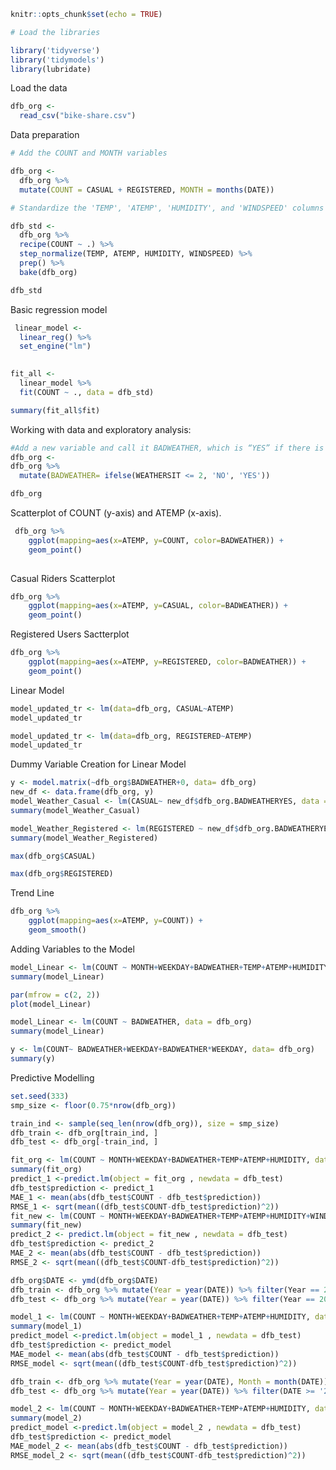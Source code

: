 
```r

knitr::opts_chunk$set(echo = TRUE)

```


```r
# Load the libraries

library('tidyverse')
library('tidymodels')
library(lubridate)

```

Load the data 
```r


dfb_org <- 
  read_csv("bike-share.csv")

```


Data preparation
```r
# Add the COUNT and MONTH variables

dfb_org <-
  dfb_org %>% 
  mutate(COUNT = CASUAL + REGISTERED, MONTH = months(DATE))

```


```r
# Standardize the 'TEMP', 'ATEMP', 'HUMIDITY', and 'WINDSPEED' columns

dfb_std <- 
  dfb_org %>% 
  recipe(COUNT ~ .) %>% 
  step_normalize(TEMP, ATEMP, HUMIDITY, WINDSPEED) %>% 
  prep() %>% 
  bake(dfb_org)

dfb_std
```


Basic regression model

```r
 linear_model <- 
  linear_reg() %>% 
  set_engine("lm")

 
fit_all <-
  linear_model %>% 
  fit(COUNT ~ ., data = dfb_std) 

summary(fit_all$fit)
```

Working with data and exploratory analysis:

```r

#Add a new variable and call it BADWEATHER, which is “YES” if there is light or heavy rain or snow (i.e., if WEATHERSIT is 3 or 4), and “NO” otherwise (i.e., if WEATHERSIT is 1 or 2). You know what functions to use at this step.
dfb_org <-
dfb_org %>%
  mutate(BADWEATHER= ifelse(WEATHERSIT <= 2, 'NO', 'YES'))

dfb_org
```

Scatterplot of COUNT (y-axis) and ATEMP (x-axis).
```r

 dfb_org %>%
	ggplot(mapping=aes(x=ATEMP, y=COUNT, color=BADWEATHER)) +
	geom_point() 
       
```


Casual Riders Scatterplot

```r
dfb_org %>%
	ggplot(mapping=aes(x=ATEMP, y=CASUAL, color=BADWEATHER)) +
	geom_point()


```

Registered Users Sactterplot

```r
dfb_org %>%
	ggplot(mapping=aes(x=ATEMP, y=REGISTERED, color=BADWEATHER)) +
	geom_point()

```

Linear Model

```r
model_updated_tr <- lm(data=dfb_org, CASUAL~ATEMP)
model_updated_tr
```

 
```r
model_updated_tr <- lm(data=dfb_org, REGISTERED~ATEMP)
model_updated_tr
```
 
Dummy Variable Creation for Linear Model 

```r
y <- model.matrix(~dfb_org$BADWEATHER+0, data= dfb_org)
new_df <- data.frame(dfb_org, y)
model_Weather_Casual <- lm(CASUAL~ new_df$dfb_org.BADWEATHERYES, data = new_df)
summary(model_Weather_Casual)

model_Weather_Registered <- lm(REGISTERED ~ new_df$dfb_org.BADWEATHERYES, data = new_df)
summary(model_Weather_Registered)
```
 
 
 
```r
max(dfb_org$CASUAL)

max(dfb_org$REGISTERED)
```
 
Trend Line

```r
dfb_org %>%
	ggplot(mapping=aes(x=ATEMP, y=COUNT)) +
	geom_smooth()

```

Adding Variables to the Model

```r
model_Linear <- lm(COUNT ~ MONTH+WEEKDAY+BADWEATHER+TEMP+ATEMP+HUMIDITY, data = dfb_org)
summary(model_Linear)
```


```r
par(mfrow = c(2, 2))
plot(model_Linear)
```


```r
model_Linear <- lm(COUNT ~ BADWEATHER, data = dfb_org)
summary(model_Linear)
```



```r
y <- lm(COUNT~ BADWEATHER+WEEKDAY+BADWEATHER*WEEKDAY, data= dfb_org)
summary(y)
```


Predictive Modelling

```r
set.seed(333)
smp_size <- floor(0.75*nrow(dfb_org))
```


```r
train_ind <- sample(seq_len(nrow(dfb_org)), size = smp_size)
dfb_train <- dfb_org[train_ind, ]
dfb_test <- dfb_org[-train_ind, ]
```


```r
fit_org <- lm(COUNT ~ MONTH+WEEKDAY+BADWEATHER+TEMP+ATEMP+HUMIDITY, data = dfb_train)
summary(fit_org)
predict_1 <-predict.lm(object = fit_org , newdata = dfb_test)
dfb_test$prediction <- predict_1
MAE_1 <- mean(abs(dfb_test$COUNT - dfb_test$prediction))
RMSE_1 <- sqrt(mean((dfb_test$COUNT-dfb_test$prediction)^2))
fit_new <- lm(COUNT ~ MONTH+WEEKDAY+BADWEATHER+TEMP+ATEMP+HUMIDITY+WINDSPEED, data = dfb_train)
summary(fit_new)
predict_2 <- predict.lm(object = fit_new , newdata = dfb_test)
dfb_test$prediction <- predict_2
MAE_2 <- mean(abs(dfb_test$COUNT - dfb_test$prediction))
RMSE_2 <- sqrt(mean((dfb_test$COUNT-dfb_test$prediction)^2))
```


```r

dfb_org$DATE <- ymd(dfb_org$DATE)
dfb_train <- dfb_org %>% mutate(Year = year(DATE)) %>% filter(Year == 2011)
dfb_test <- dfb_org %>% mutate(Year = year(DATE)) %>% filter(Year == 2012)

model_1 <- lm(COUNT ~ MONTH+WEEKDAY+BADWEATHER+TEMP+ATEMP+HUMIDITY, data = dfb_train)
summary(model_1)
predict_model <-predict.lm(object = model_1 , newdata = dfb_test)
dfb_test$prediction <- predict_model
MAE_model <- mean(abs(dfb_test$COUNT - dfb_test$prediction))
RMSE_model <- sqrt(mean((dfb_test$COUNT-dfb_test$prediction)^2))

```


```r

dfb_train <- dfb_org %>% mutate(Year = year(DATE), Month = month(DATE)) %>% filter((DATE >= '2011-01-01' & DATE <= '2012-06-30'))
dfb_test <- dfb_org %>% mutate(Year = year(DATE)) %>% filter(DATE >= '2012-07-01')

model_2 <- lm(COUNT ~ MONTH+WEEKDAY+BADWEATHER+TEMP+ATEMP+HUMIDITY, data = dfb_train)
summary(model_2)
predict_model <-predict.lm(object = model_2 , newdata = dfb_test)
dfb_test$prediction <- predict_model
MAE_model_2 <- mean(abs(dfb_test$COUNT - dfb_test$prediction))
RMSE_model_2 <- sqrt(mean((dfb_test$COUNT-dfb_test$prediction)^2))


```




